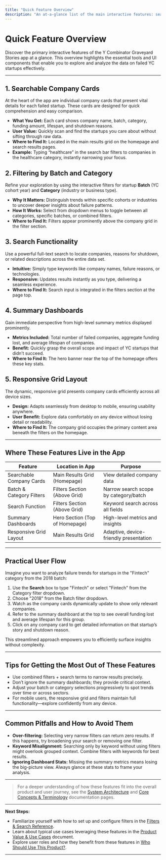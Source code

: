 ```yaml
---
title: "Quick Feature Overview"
description: "An at-a-glance list of the main interactive features: searchable company cards, filtering by batch/category, summary dashboards, and a responsive grid. Quickly reference where these features live in the app."
---
```


# Quick Feature Overview

Discover the primary interactive features of the Y Combinator Graveyard Stories app at a glance. This overview highlights the essential tools and UI components that enable you to explore and analyze the data on failed YC startups effectively.

---

## 1. Searchable Company Cards

At the heart of the app are individual company cards that present vital details for each failed startup. These cards are designed for quick comprehension and easy comparison.

- **What You Get:** Each card shows company name, batch, category, funding amount, lifespan, and shutdown reasons.
- **User Value:** Quickly scan and find the startups you care about without sifting through raw data.
- **Where to Find It:** Located in the main results grid on the homepage and search results pages.
- **Example:** Typing “healthcare” in the search bar filters to companies in the healthcare category, instantly narrowing your focus.

## 2. Filtering by Batch and Category

Refine your exploration by using the interactive filters for startup **Batch** (YC cohort year) and **Category** (industry or business type).

- **Why It Matters:** Distinguish trends within specific cohorts or industries to uncover deeper insights about failure patterns.
- **How It Works:** Select from dropdown menus to toggle between all categories, specific batches, or combined filters.
- **Where to Find It:** Filters appear prominently above the company grid in the filter section.

## 3. Search Functionality

Use a powerful full-text search to locate companies, reasons for shutdown, or related descriptions across the entire data set.

- **Intuitive:** Simply type keywords like company names, failure reasons, or technologies.
- **Responsive:** Updates results instantly as you type, delivering a seamless experience.
- **Where to Find It:** Search input is integrated in the filters section at the page top.

## 4. Summary Dashboards

Gain immediate perspective from high-level summary metrics displayed prominently.

- **Metrics Included:** Total number of failed companies, aggregate funding lost, and average lifespan of companies.
- **Benefit:** Quickly grasp the overall scope and impact of YC startups that didn’t succeed.
- **Where to Find It:** The hero banner near the top of the homepage offers these key stats.

## 5. Responsive Grid Layout

The dynamic, responsive grid presents company cards efficiently across all device sizes.

- **Design:** Adapts seamlessly from desktop to mobile, ensuring usability anywhere.
- **User Benefit:** Explore data comfortably on any device without losing detail or readability.
- **Where to Find It:** The company grid occupies the primary content area beneath the filters on the homepage.

---

## Where These Features Live in the App

| Feature                  | Location in App                | Purpose                               |
|--------------------------|-------------------------------|-------------------------------------|
| Searchable Company Cards | Main Results Grid (Homepage)  | View detailed company data          |
| Batch & Category Filters | Filters Section (Above Grid)  | Narrow search scope by category/batch|
| Search Function          | Filters Section (Above Grid)  | Keyword search across all fields    |
| Summary Dashboards       | Hero Section (Top of Homepage)| High-level metrics and insights     |
| Responsive Grid Layout   | Main Results Grid             | Adaptive, device-friendly presentation|

---

## Practical User Flow

Imagine you want to analyze failure trends for startups in the "Fintech" category from the 2018 batch:

1. Use the **Search** box to type "Fintech" or select "Fintech" from the Category filter dropdown.
2. Choose "2018" from the Batch filter dropdown.
3. Watch as the company cards dynamically update to show only relevant companies.
4. Refer to the summary dashboard at the top to see overall funding lost and average lifespan for this group.
5. Click on any company card to get detailed information on that startup’s story and shutdown reason.

This streamlined approach empowers you to efficiently surface insights without complexity.

---

## Tips for Getting the Most Out of These Features

- Use combined filters + search terms to narrow results precisely.
- Don’t ignore the summary dashboards; they provide critical context.
- Adjust your batch or category selections progressively to spot trends over time or across sectors.
- For mobile users, the responsive grid and filters maintain full functionality—explore confidently from any device.

---

## Common Pitfalls and How to Avoid Them

- **Over-filtering:** Selecting very narrow filters can return zero results. If this happens, try broadening your search or removing one filter.
- **Keyword Misalignment:** Searching only by keyword without using filters might overlook grouped context. Combine filters with keywords for best results.
- **Ignoring Dashboard Stats:** Missing the summary metrics means losing the big-picture view. Always glance at these stats to frame your analysis.

---

> For a deeper understanding of how these features fit into the overall product and user journey, see the [System Architecture](https://docs.yc-graveyard.com/overview/architecture-core-concepts/system-architecture) and [Core Concepts & Terminology](https://docs.yc-graveyard.com/overview/architecture-core-concepts/core-concepts-terminology) documentation pages.

---

**Next Steps:**

- Familiarize yourself with how to set up and configure filters in the [Filters & Search Reference](https://docs.yc-graveyard.com/getting-started/setup-installation/prerequisites).
- Learn about typical use cases leveraging these features in the [Product Value & Use Cases](https://docs.yc-graveyard.com/overview/getting-started-product/value-proposition-use-cases) document.
- Explore user roles and how they benefit from these features in [Who Should Use This Product?](https://docs.yc-graveyard.com/overview/getting-started-product/target-audience).

---